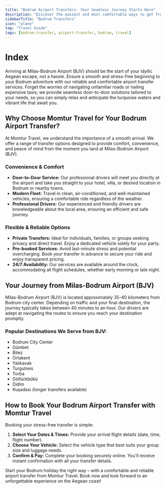 ```yaml
---
title: "Bodrum Airport Transfers: Your Seamless Journey Starts Here"
description: "Discover the easiest and most comfortable ways to get from Milas-Bodrum Airport (BJV) to your destination in Bodrum, ensuring a stress-free start to your Aegean escape."
sidebarTitle: "Bodrum Transfers"
icon: "plane"
tag: "Travel Guide"
tags: [bodrum-transfer, airport-transfer, bodrum, travel]
---
```


# Index

Arriving at Milas-Bodrum Airport (BJV) should be the start of your idyllic Aegean escape, not a hassle. Ensure a smooth and stress-free beginning to your Bodrum adventure with our reliable and comfortable airport transfer services. Forget the worries of navigating unfamiliar roads or hailing expensive taxis; we provide seamless door-to-door solutions tailored to your needs, so you can simply relax and anticipate the turquoise waters and vibrant life that await you.

## Why Choose Momtur Travel for Your Bodrum Airport Transfer?

At Momtur Travel, we understand the importance of a smooth arrival. We offer a range of transfer options designed to provide comfort, convenience, and peace of mind from the moment you land at Milas-Bodrum Airport (BJV).

### Convenience & Comfort

*   **Door-to-Door Service:** Our professional drivers will meet you directly at the airport and take you straight to your hotel, villa, or desired location in Bodrum or nearby towns.
*   **Modern Fleet:** Travel in clean, air-conditioned, and well-maintained vehicles, ensuring a comfortable ride regardless of the weather.
*   **Professional Drivers:** Our experienced and friendly drivers are knowledgeable about the local area, ensuring an efficient and safe journey.

### Flexible & Reliable Options

*   **Private Transfers:** Ideal for individuals, families, or groups seeking privacy and direct travel. Enjoy a dedicated vehicle solely for your party.
*   **Pre-booked Services:** Avoid last-minute stress and potential overcharging. Book your transfer in advance to secure your ride and enjoy transparent pricing.
*   **24/7 Availability:** Our services are available around the clock, accommodating all flight schedules, whether early morning or late night.

## Your Journey from Milas-Bodrum Airport (BJV)

Milas-Bodrum Airport (BJV) is located approximately 35-40 kilometers from Bodrum city center. Depending on traffic and your final destination, the journey typically takes between 40 minutes to an hour. Our drivers are adept at navigating the routes to ensure you reach your destination promptly.

### Popular Destinations We Serve from BJV:

*   Bodrum City Center
*   Gümbet
*   Bitez
*   Ortakent
*   Yalıkavak
*   Turgutreis
*   Torba
*   Göltürkbükü
*   Didim
*   Kuşadası (longer transfers available)

## How to Book Your Bodrum Airport Transfer with Momtur Travel

Booking your stress-free transfer is simple:

1.  **Select Your Dates & Times:** Provide your arrival flight details (date, time, flight number).
2.  **Choose Your Vehicle:** Select the vehicle type that best suits your group size and luggage needs.
3.  **Confirm & Pay:** Complete your booking securely online. You'll receive instant confirmation with all your transfer details.

Start your Bodrum holiday the right way – with a comfortable and reliable airport transfer from Momtur Travel. Book now and look forward to an unforgettable experience on the Aegean coast!